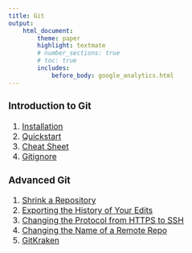 ```yaml
---
title: Git
output:
    html_document:
        theme: paper
        highlight: textmate
        # number_sections: true
        # toc: true
        includes:
            before_body: google_analytics.html
---
```


<font size="3">

### Introduction to Git
1. [Installation](git/intro/installation.html)
2. [Quickstart](git/intro/quickstart.html)
3. [Cheat Sheet](git/intro/cheat_sheet.html)
4. [Gitignore](git/intro/gitignore.html)

### Advanced Git
1. [Shrink a Repository](git/advanced/shrink_repository.html)
2. [Exporting the History of Your Edits](git/advanced/exporting_history.html)
3. [Changing the Protocol from HTTPS to SSH](git/advanced/changing_protocol.html)
4. [Changing the Name of a Remote Repo](git/advanced/changing_name.html)
5. [GitKraken](git/advanced/gitkraken.html)

</font>
